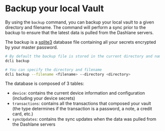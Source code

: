# Backup your local Vault

By using the `backup` command, you can backup your local vault to a given directory and filename.
The command will perform a sync prior to the backup to ensure that the latest data is pulled from the Dashlane servers.

The backup is a [sqlite3](https://www.sqlite.org/index.html) database file containing all your secrets encrypted by your master password.

```bash
# By default the backup file is stored in the current directory and named dashlane-backup-<timestamp>.db
dcli backup

# You can specify the directory and filename
dcli backup --filename <filename> --directory <directory>
```

The database is composed of 3 tables:

-   `device`: contains the current device information and configuration (including your device secrets)
-   `transactions`: contains all the transactions that composed your vault (the type determines if the transaction is a password, a note, a credit card, etc.)
-   `syncUpdates`: contains the sync updates when the data was pulled from the Dashlane servers
